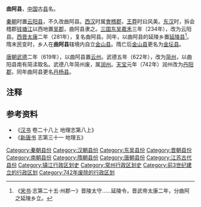 '''曲阿县'''，[[中国|中国]]古[[县|县]]名。

[[秦朝|秦朝]]时置[[云阳县_(秦朝)|云阳县]]，不久改曲阿县。[[西汉|西汉]]时属[[会稽郡|會稽郡]]，[[王莽|王莽]]时曰风美。[[东汉|东汉]]时，拆会稽郡[[钱塘江|钱塘江]]以西地置[[吴郡|吴郡]]，曲阿县隶之。[[三国|三国]][[孫吳_(三國)|东吴]][[嘉禾_(年号)|嘉禾]]三年（234年），改为云阳县。[[西晋|西晋]][[太康_(西晋)|太康]]二年（281年），复名曲阿县。同年，以曲阿县的延陵乡置[[延陵县_(西晋)|延陵县]]<ref>《[[宋书|宋书]]·志第二十五·州郡一》晋陵太守......延陵令，晋武帝太康二年，分曲阿之延陵乡立。</ref>。隋末民变时，乡人在'''曲阿县'''辖境内自立[[金山县_(隋朝)|金山县]]。隋亡后[[金山县_(隋朝)|金山县]]更名为[[金坛县|金坛县]]。

[[唐朝|唐朝]][[武德|武德]]二年（619年），以曲阿县置[[云州_(武德)|云州]]。武德五年（622年），改为[[简州_(唐朝)|简州]]，以曲阳县南有简渎取名。武德八年简州废，属[[润州_(隋朝)|润州]]。[[天宝_(唐朝)|天宝]]元年（742年）润州改为[[丹阳郡_(唐朝)|丹阳郡]]，同年曲阿县更名[[丹杨县|丹杨县]]。

== 注释 ==

{{Reflist|2}}

== 参考资料 ==
*《[[汉书|汉书]] 卷二十八上 地理志第八上》
*《[[新唐书|新唐书]] 志第三十一 地理五》

{{江苏行政区划小作品}}
[[Category:秦朝县份|Category:秦朝县份]]
[[Category:汉朝县份|Category:汉朝县份]]
[[Category:东吴县份|Category:东吴县份]]
[[Category:晋朝县份|Category:晋朝县份]]
[[Category:南朝县份|Category:南朝县份]]
[[Category:隋朝县份|Category:隋朝县份]]
[[Category:唐朝县份|Category:唐朝县份]]
[[Category:江苏古代县份|Category:江苏古代县份]]
[[Category:镇江行政区划史|Category:镇江行政区划史]]
[[Category:常州行政区划史|Category:常州行政区划史]]
[[Category:前3世纪建立的行政区划|Category:前3世纪建立的行政区划]]
[[Category:742年废除的行政区划|Category:742年废除的行政区划]]